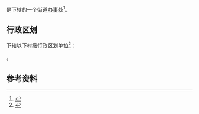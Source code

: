 {{中国乡级行政区|42/01/02/009/000}}

'''{{PAGENAMEBASE}}'''是{{PRC admin/fullname|42/01/02/009/000|3}}下辖的一个[[街道办事处|街道办事处]]<ref>{{PRC admin/ref sgc|{{PRC admin/parent|42/01/02/009/000}}}}</ref>。

== 行政区划 ==
{{PAGENAMEBASE}}下辖以下村级行政区划单位<ref>{{PRC admin/ref sgc|42/01/02/009/000}}</ref>：

{{PRC admin/children|42/01/02/009/000}}。

== 参考资料 ==
{{reflist}}

{{湖北行政区划小作品}}
{{PRC admin/navcat|42/01/02/009/000}}